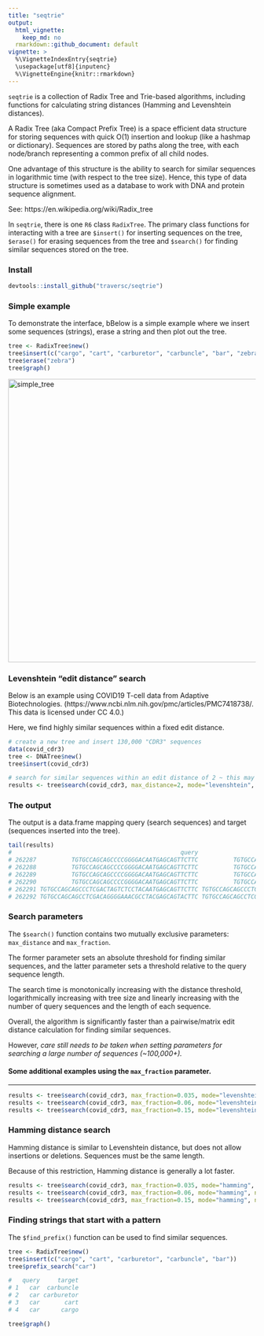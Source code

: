 ```yaml
---
title: "seqtrie"
output:
  html_vignette:
    keep_md: no
  rmarkdown::github_document: default
vignette: >
  %\VignetteIndexEntry{seqtrie}
  \usepackage[utf8]{inputenc}
  %\VignetteEngine{knitr::rmarkdown}
---
```


<!-- <img src="hex.png" width = "130" height = "150" align="right" style="border:0px;padding:15px"> -->
 
<!-- [![CRAN\_Status\_Badge](http://www.r-pkg.org/badges/version/seqtrie)](https://cran.r-project.org/package=seqtrie) [![CRAN\_Downloads\_Badge](https://cranlogs.r-pkg.org/badges/seqtrie)](https://cran.r-project.org/package=seqtrie) -->
<!-- [![CRAN\_Downloads\_Total\_Badge](https://cranlogs.r-pkg.org/badges/grand-total/seqtrie)](https://cran.r-project.org/package=seqtrie) -->

`seqtrie` is a collection of Radix Tree and Trie-based algorithms, including functions for calculating string distances (Hamming and Levenshtein distances). 

A Radix Tree (aka Compact Prefix Tree) is a space efficient data structure for storing sequences with quick O(1) insertion and lookup (like a hashmap or dictionary). Sequences are stored by paths along the tree, with each node/branch representing a common prefix of all child nodes. 

One advantage of this structure is the ability to search for similar sequences in logarithmic time (with respect to the tree size). Hence, this type of data structure is sometimes used as a database to work with DNA and protein sequence alignment. 

See: https://en.wikipedia.org/wiki/Radix_tree

In `seqtrie`, there is one `R6` class `RadixTree`. The primary class functions for interacting with a tree are `$insert()` for inserting sequences on the tree, `$erase()` for erasing sequences from the tree and `$search()` for finding similar sequences stored on the tree. 

### Install
```r
devtools::install_github("traversc/seqtrie")
```

### Simple example

To demonstrate the interface, bBelow is a simple example where we insert some sequences (strings), erase a string and then plot out the tree. 

```r
tree <- RadixTree$new()
tree$insert(c("cargo", "cart", "carburetor", "carbuncle", "bar", "zebra"))
tree$erase("zebra")
tree$graph()
```
![](simple_tree.png "simple_tree"){width=576px}
<!-- png("simple_tree.png", width = 576*6, height = 300*6, res = 300) -->

### Levenshtein "edit distance" search

Below is an example using COVID19 T-cell data from Adaptive Biotechnologies. (https://www.ncbi.nlm.nih.gov/pmc/articles/PMC7418738/. This data is licensed under CC 4.0.)

Here, we find highly similar sequences within a fixed edit distance. 

```r
# create a new tree and insert 130,000 "CDR3" sequences
data(covid_cdr3) 
tree <- DNATree$new()
tree$insert(covid_cdr3)

# search for similar sequences within an edit distance of 2 ~ this may take a minute or two
results <- tree$search(covid_cdr3, max_distance=2, mode="levenshtein", nthreads=8)
```
### The output

The output is a data.frame mapping query (search sequences) and target (sequences inserted into the tree). 
```r
tail(results)
#                                                query                                        target distance
# 262287          TGTGCCAGCAGCCCCGGGGACAATGAGCAGTTCTTC          TGTGCCAGCAGCCCGGGGACAATTGAGCAGTTCTTC        2
# 262288          TGTGCCAGCAGCCCCGGGGACAATGAGCAGTTCTTC          TGTGCCAGCAGCCCGGGGACTAATGAGCAGTTCTTC        2
# 262289          TGTGCCAGCAGCCCCGGGGACAATGAGCAGTTCTTC          TGTGCCAGCAGCCTCGGGTACAATGAGCAGTTCTTC        2
# 262290          TGTGCCAGCAGCCCCGGGGACAATGAGCAGTTCTTC          TGTGCCAGCAGCGCCCGGGACAATGAGCAGTTCTTC        2
# 262291 TGTGCCAGCAGCCCTCGACTAGTCTCCTACAATGAGCAGTTCTTC TGTGCCAGCAGCCCTCGACTAGTCTCCTACAATGAGCAGTTCTTC        0
# 262292 TGTGCCAGCAGCCTCGACAGGGGAAACGCCTACGAGCAGTACTTC TGTGCCAGCAGCCTCGACAGGGGAAACGCCTACGAGCAGTACTTC        0
```

### Search parameters

The `$search()` function contains two mutually exclusive parameters: `max_distance` and `max_fraction`. 

The former parameter sets an absolute threshold for finding similar sequences, and the latter parameter sets a threshold relative to the query sequence length. 

The search time is monotonically increasing with the distance threshold, logarithmically increasing with tree size and linearly increasing with the number of query sequences and the length of each sequence. 

Overall, the algorithm is significantly faster than a pairwise/matrix edit distance calculation for finding similar sequences. 

However, *care still needs to be taken when setting parameters for searching a large number of sequences (~100,000+).*

#### Some additional examples using the `max_fraction` parameter.

****
```r
results <- tree$search(covid_cdr3, max_fraction=0.035, mode="levenshtein", nthreads=8) # ~several seconds
results <- tree$search(covid_cdr3, max_fraction=0.06, mode="levenshtein", nthreads=8) # ~1 minute
results <- tree$search(covid_cdr3, max_fraction=0.15, mode="levenshtein", nthreads=8) # ~15-20 minutes
```

### Hamming distance search

Hamming distance is similar to Levenshtein distance, but does not allow insertions or deletions. Sequences must be the same length. 

Because of this restriction, Hamming distance is generally a lot faster. 

```r
results <- tree$search(covid_cdr3, max_fraction=0.035, mode="hamming", nthreads=8) # ~1 second
results <- tree$search(covid_cdr3, max_fraction=0.06, mode="hamming", nthreads=8) # ~ several seconds
results <- tree$search(covid_cdr3, max_fraction=0.15, mode="hamming", nthreads=8) # ~ 1.5 minutes
```

### Finding strings that start with a pattern

The `$find_prefix()` function can be used to find similar sequences. 

```r
tree <- RadixTree$new()
tree$insert(c("cargo", "cart", "carburetor", "carbuncle", "bar"))
tree$prefix_search("car")

#   query     target
# 1   car  carbuncle
# 2   car carburetor
# 3   car       cart
# 4   car      cargo

tree$graph()
```

